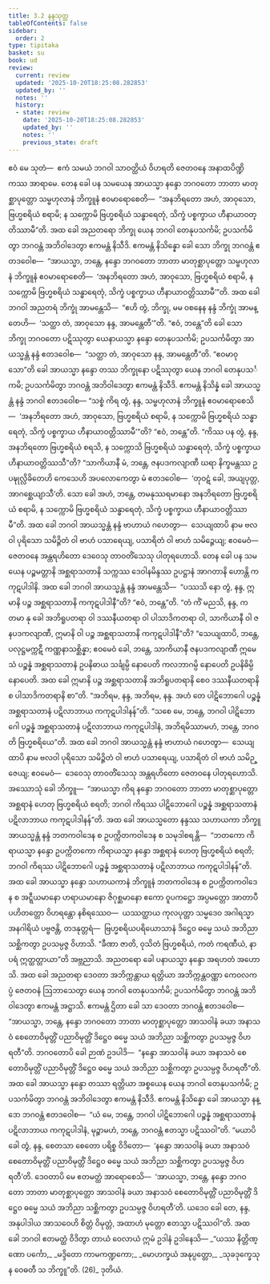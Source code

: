 ```yaml
---
title: 3.2 နန္ဒသုတ္တ
tableOfContents: false
sidebar:
  order: 2
type: tipitaka
basket: su
book: ud
review:
  current: review
  updated: '2025-10-20T18:25:08.282853'
  updated_by: ''
  notes: ''
  history:
  - state: review
    date: '2025-10-20T18:25:08.282853'
    updated_by: ''
    notes: ''
    previous_state: draft
---
```



<DynamicBreadcrumb />


<ReviewStatus review={frontmatter.review} showDetails={true} />

<HypothesisAnnotation frontmatter={frontmatter} />

<Division number="22" book="ud" e="ch" v="18" p="101">

<Paragraph number="158" book="ud">
ဧဝံ မေ သုတံ—  ဧကံ သမယံ ဘဂဝါ သာဝတ္ထိယံ ဝိဟရတိ ဇေတဝနေ အနာထပိဏ္ဍိကဿ အာရာမေ. တေန ခေါ ပန သမယေန အာယသ္မာ နန္ဒော ဘဂဝတော ဘာတာ မာတုစ္ဆာပုတ္တော သမ္ဗဟုလာနံ ဘိက္ခူနံ ဧဝမာရောစေတိ—  “အနဘိရတော အဟံ, အာဝုသော, ဗြဟ္မစရိယံ စရာမိ; န သက္ကောမိ ဗြဟ္မစရိယံ သန္ဓာရေတုံ, သိက္ခံ ပစ္စက္ခာယ ဟီနာယာဝတ္တိဿာမီ”တိ.
</Paragraph>

<Paragraph number="159" book="ud">
အထ ခေါ အညတရော ဘိက္ခု ယေန ဘဂဝါ တေနုပသင်္ကမိ; ဥပသင်္ကမိတွာ ဘဂဝန္တံ အဘိဝါဒေတွာ ဧကမန္တံ နိသီဒိ. ဧကမန္တံ နိသိန္နော ခေါ သော ဘိက္ခု ဘဂဝန္တံ ဧတဒဝေါစ—  “အာယသ္မာ, ဘန္တေ, နန္ဒော ဘဂဝတော ဘာတာ မာတုစ္ဆာပုတ္တော သမ္ဗဟုလာနံ ဘိက္ခူနံ ဧဝမာရောစေတိ—  ‘အနဘိရတော အဟံ, အာဝုသော, ဗြဟ္မစရိယံ စရာမိ, န သက္ကောမိ ဗြဟ္မစရိယံ သန္ဓာရေတုံ, သိက္ခံ ပစ္စက္ခာယ ဟီနာယာဝတ္တိဿာမီ’”တိ.
</Paragraph>

<Paragraph number="160" book="ud">
အထ ခေါ ဘဂဝါ အညတရံ ဘိက္ခုံ အာမန္တေသိ—  “ဧဟိ တွံ, ဘိက္ခု, မမ ဝစနေန နန္ဒံ ဘိက္ခုံ အာမန္တေဟိ—  ‘သတ္ထာ တံ, အာဝုသော နန္ဒ, အာမန္တေတီ’”တိ. “ဧဝံ, ဘန္တေ”တိ ခေါ သော ဘိက္ခု ဘဂဝတော ပဋိဿုတွာ ယေနာယသ္မာ နန္ဒော တေနုပသင်္ကမိ; ဥပသင်္ကမိတွာ အာယသ္မန္တံ နန္ဒံ ဧတဒဝေါစ—  “သတ္ထာ တံ, အာဝုသော နန္ဒ, အာမန္တေတီ”တိ.
</Paragraph>

<Paragraph number="161" book="ud">
“ဧဝမာဝုသော”တိ ခေါ အာယသ္မာ နန္ဒော တဿ ဘိက္ခုနော ပဋိဿုတွာ ယေန ဘဂဝါ တေနုပသင်္ကမိ; ဥပသင်္ကမိတွာ ဘဂဝန္တံ အဘိဝါဒေတွာ ဧကမန္တံ နိသီဒိ. ဧကမန္တံ နိသိန္နံ ခေါ အာယသ္မန္တံ နန္ဒံ ဘဂဝါ ဧတဒဝေါစ—
</Paragraph>

<Paragraph number="162" book="ud">
“သစ္စံ ကိရ တွံ, နန္ဒ, သမ္ဗဟုလာနံ ဘိက္ခူနံ ဧဝမာရောစေသိ—  ‘အနဘိရတော အဟံ, အာဝုသော, ဗြဟ္မစရိယံ စရာမိ, န သက္ကောမိ ဗြဟ္မစရိယံ သန္ဓာရေတုံ, သိက္ခံ ပစ္စက္ခာယ ဟီနာယာဝတ္တိဿာမီ’”တိ? “ဧဝံ, ဘန္တေ”တိ.
</Paragraph>

<Paragraph number="163" book="ud">
“ကိဿ ပန တွံ, နန္ဒ, အနဘိရတော ဗြဟ္မစရိယံ စရသိ, န သက္ကောသိ ဗြဟ္မစရိယံ သန္ဓာရေတုံ, သိက္ခံ ပစ္စက္ခာယ ဟီနာယာဝတ္တိဿသီ”တိ? “သာကိယာနီ မံ, ဘန္တေ, ဇနပဒကလျာဏီ ဃရာ နိက္ခမန္တဿ ဥပဍ္ဎုလ္လိခိတေဟိ ကေသေဟိ အပလောကေတွာ မံ ဧတဒဝေါစ—  ‘တုဝဋံ ခေါ, အယျပုတ္တ, အာဂစ္ဆေယျာသီ’တိ. သော ခေါ အဟံ, ဘန္တေ, တမနုဿရမာနော အနဘိရတော ဗြဟ္မစရိယံ စရာမိ, န သက္ကောမိ ဗြဟ္မစရိယံ သန္ဓာရေတုံ, သိက္ခံ ပစ္စက္ခာယ ဟီနာယာဝတ္တိဿာမီ”တိ.
</Paragraph>

<Paragraph number="164" book="ud">
အထ ခေါ ဘဂဝါ အာယသ္မန္တံ နန္ဒံ ဗာဟာယံ ဂဟေတွာ—  သေယျထာပိ နာမ ဗလဝါ ပုရိသော သမိဉ္ဇိတံ ဝါ ဗာဟံ ပသာရေယျ, ပသာရိတံ ဝါ ဗာဟံ သမိဉ္ဇေယျ; ဧဝမေဝံ—  ဇေတဝနေ အန္တရဟိတော ဒေဝေသု တာဝတိံသေသု ပါတုရဟောသိ.
</Paragraph>

<Paragraph number="165" book="ud">
တေန ခေါ ပန သမယေန ပဉ္စမတ္တာနိ အစ္ဆရာသတာနိ သက္ကဿ ဒေဝါနမိန္ဒဿ ဥပဋ္ဌာနံ အာဂတာနိ ဟောန္တိ ကကုဋပါဒါနိ. အထ ခေါ ဘဂဝါ အာယသ္မန္တံ နန္ဒံ အာမန္တေသိ—  “ပဿသိ နော တွံ, နန္ဒ, ဣမာနိ ပဉ္စ အစ္ဆရာသတာနိ ကကုဋပါဒါနီ”တိ? “ဧဝံ, ဘန္တေ”တိ.
</Paragraph>

<Paragraph number="166" book="ud">
“တံ ကိံ မညသိ, နန္ဒ, ကတမာ နု ခေါ အဘိရူပတရာ ဝါ ဒဿနီယတရာ ဝါ ပါသာဒိကတရာ ဝါ, သာကိယာနီ ဝါ ဇနပဒကလျာဏီ, ဣမာနိ ဝါ ပဉ္စ အစ္ဆရာသတာနိ ကကုဋပါဒါနီ”တိ? “သေယျထာပိ, ဘန္တေ, ပလုဋ္ဌမက္ကဋီ ကဏ္ဏနာသစ္ဆိန္နာ; ဧဝမေဝံ ခေါ, ဘန္တေ, သာကိယာနီ ဇနပဒကလျာဏီ ဣမေသံ ပဉ္စန္နံ အစ္ဆရာသတာနံ ဥပနိဓာယ သင်္ချမ္ပိ နောပေတိ ကလဘာဂမ္ပိ နောပေတိ ဥပနိဓိမ္ပိ နောပေတိ. အထ ခေါ ဣမာနိ ပဉ္စ အစ္ဆရာသတာနိ အဘိရူပတရာနိ စေဝ ဒဿနီယတရာနိ စ ပါသာဒိကတရာနိ စာ”တိ.
</Paragraph>

<Paragraph number="167" book="ud">
“အဘိရမ, နန္ဒ, အဘိရမ, နန္ဒ. အဟံ တေ ပါဋိဘောဂေါ ပဉ္စန္နံ အစ္ဆရာသတာနံ ပဋိလာဘာယ ကကုဋပါဒါနန်”တိ. “သစေ မေ, ဘန္တေ, ဘဂဝါ ပါဋိဘောဂေါ ပဉ္စန္နံ အစ္ဆရာသတာနံ ပဋိလာဘာယ ကကုဋပါဒါနံ, အဘိရမိဿာမဟံ, ဘန္တေ, ဘဂဝတိ ဗြဟ္မစရိယေ”တိ.
</Paragraph>

<Paragraph number="168" book="ud">
အထ ခေါ ဘဂဝါ အာယသ္မန္တံ နန္ဒံ ဗာဟာယံ ဂဟေတွာ—  သေယျထာပိ နာမ ဗလဝါ ပုရိသော သမိဉ္ဇိတံ ဝါ ဗာဟံ ပသာရေယျ, ပသာရိတံ ဝါ ဗာဟံ သမိဉ္ဇေယျ; ဧဝမေဝံ—  ဒေဝေသု တာဝတိံသေသု အန္တရဟိတော ဇေတဝနေ ပါတုရဟောသိ.
</Paragraph>

<Paragraph number="169" book="ud">
အဿောသုံ ခေါ ဘိက္ခူ—  “အာယသ္မာ ကိရ နန္ဒော ဘဂဝတော ဘာတာ မာတုစ္ဆာပုတ္တော အစ္ဆရာနံ ဟေတု ဗြဟ္မစရိယံ စရတိ; ဘဂဝါ ကိရဿ ပါဋိဘောဂေါ ပဉ္စန္နံ အစ္ဆရာသတာနံ ပဋိလာဘာယ ကကုဋပါဒါနန်”တိ.
</Paragraph>

<Paragraph number="170" book="ud">
အထ ခေါ အာယသ္မတော နန္ဒဿ သဟာယကာ ဘိက္ခူ အာယသ္မန္တံ နန္ဒံ ဘတကဝါဒေန စ ဥပက္ကိတကဝါဒေန စ သမုဒါစရန္တိ—  “ဘတကော ကိရာယသ္မာ နန္ဒော ဥပက္ကိတကော ကိရာယသ္မာ နန္ဒော အစ္ဆရာနံ ဟေတု ဗြဟ္မစရိယံ စရတိ; ဘဂဝါ ကိရဿ ပါဋိဘောဂေါ ပဉ္စန္နံ အစ္ဆရာသတာနံ ပဋိလာဘာယ ကကုဋပါဒါနန်”တိ.
</Paragraph>

<Paragraph number="171" book="ud">
အထ ခေါ အာယသ္မာ နန္ဒော သဟာယကာနံ ဘိက္ခူနံ ဘတကဝါဒေန စ ဥပက္ကိတကဝါဒေန စ အဋ္ဋီယမာနော ဟရာယမာနော ဇိဂုစ္ဆမာနော ဧကော ဝူပကဋ္ဌော အပ္ပမတ္တော အာတာပီ ပဟိတတ္တော ဝိဟရန္တော နစိရဿေဝ—  ယဿတ္ထာယ ကုလပုတ္တာ သမ္မဒေဝ အဂါရသ္မာ အနဂါရိယံ ပဗ္ဗဇန္တိ, တဒနုတ္တရံ—  ဗြဟ္မစရိယပရိယောသာနံ ဒိဋ္ဌေဝ ဓမ္မေ သယံ အဘိညာ သစ္ဆိကတွာ ဥပသမ္ပဇ္ဇ ဝိဟာသိ. “ခီဏာ ဇာတိ, ဝုသိတံ ဗြဟ္မစရိယံ, ကတံ ကရဏီယံ, နာပရံ ဣတ္ထတ္တာယာ”တိ အဗ္ဘညာသိ. အညတရော ခေါ ပနာယသ္မာ နန္ဒော အရဟတံ အဟောသိ.
</Paragraph>

<Paragraph number="172" book="ud">
အထ ခေါ အညတရာ ဒေဝတာ အဘိက္ကန္တာယ ရတ္တိယာ အဘိက္ကန္တဝဏ္ဏာ ကေဝလကပ္ပံ ဇေတဝနံ ဩဘာသေတွာ ယေန ဘဂဝါ တေနုပသင်္ကမိ; ဥပသင်္ကမိတွာ ဘဂဝန္တံ အဘိဝါဒေတွာ ဧကမန္တံ အဋ္ဌာသိ. ဧကမန္တံ ဌိတာ ခေါ သာ ဒေဝတာ ဘဂဝန္တံ ဧတဒဝေါစ—  “အာယသ္မာ, ဘန္တေ, နန္ဒော ဘဂဝတော ဘာတာ မာတုစ္ဆာပုတ္တော အာသဝါနံ ခယာ အနာသဝံ စေတောဝိမုတ္တိံ ပညာဝိမုတ္တိံ ဒိဋ္ဌေဝ ဓမ္မေ သယံ အဘိညာ သစ္ဆိကတွာ ဥပသမ္ပဇ္ဇ ဝိဟရတီ”တိ. ဘဂဝတောပိ ခေါ ဉာဏံ ဥဒပါဒိ—  “နန္ဒော အာသဝါနံ ခယာ အနာသဝံ စေတောဝိမုတ္တိံ ပညာဝိမုတ္တိံ ဒိဋ္ဌေဝ ဓမ္မေ သယံ အဘိညာ သစ္ဆိကတွာ ဥပသမ္ပဇ္ဇ ဝိဟရတီ”တိ.
</Paragraph>

<Paragraph number="173" book="ud">
အထ ခေါ အာယသ္မာ နန္ဒော တဿာ ရတ္တိယာ အစ္စယေန ယေန ဘဂဝါ တေနုပသင်္ကမိ; ဥပသင်္ကမိတွာ ဘဂဝန္တံ အဘိဝါဒေတွာ ဧကမန္တံ နိသီဒိ. ဧကမန္တံ နိသိန္နော ခေါ အာယသ္မာ နန္ဒော ဘဂဝန္တံ ဧတဒဝေါစ—  “ယံ မေ, ဘန္တေ, ဘဂဝါ ပါဋိဘောဂေါ ပဉ္စန္နံ အစ္ဆရာသတာနံ ပဋိလာဘာယ ကကုဋပါဒါနံ, မုဉ္စာမဟံ, ဘန္တေ, ဘဂဝန္တံ ဧတသ္မာ ပဋိဿဝါ”တိ. “မယာပိ ခေါ တွံ, နန္ဒ, စေတသာ စေတော ပရိစ္စ ဝိဒိတော—  ‘နန္ဒော အာသဝါနံ ခယာ အနာသဝံ စေတောဝိမုတ္တိံ ပညာဝိမုတ္တိံ ဒိဋ္ဌေဝ ဓမ္မေ သယံ အဘိညာ သစ္ဆိကတွာ ဥပသမ္ပဇ္ဇ ဝိဟရတီ’တိ. ဒေဝတာပိ မေ ဧတမတ္ထံ အာရောစေသိ—  ‘အာယသ္မာ, ဘန္တေ, နန္ဒော ဘဂဝတော ဘာတာ မာတုစ္ဆာပုတ္တော အာသဝါနံ ခယာ အနာသဝံ စေတောဝိမုတ္တိံ ပညာဝိမုတ္တိံ ဒိဋ္ဌေဝ ဓမ္မေ သယံ အဘိညာ သစ္ဆိကတွာ ဥပသမ္ပဇ္ဇ ဝိဟရတီ’တိ. ယဒေဝ ခေါ တေ, နန္ဒ, အနုပါဒါယ အာသဝေဟိ စိတ္တံ ဝိမုတ္တံ, အထာဟံ မုတ္တော ဧတသ္မာ ပဋိဿဝါ”တိ.
</Paragraph>

<Paragraph number="174" book="ud">
အထ ခေါ ဘဂဝါ ဧတမတ္ထံ ဝိဒိတွာ တာယံ ဝေလာယံ ဣမံ ဥဒါနံ ဥဒါနေသိ—
</Paragraph>

<Paragraph number="175" type="verses" book="ud">
_“ယဿ နိတ္တိဏ္ဏော ပင်္ကော,_  
_မဒ္ဒိတော ကာမကဏ္ဍကော;_  
_မောဟက္ခယံ အနုပ္ပတ္တော,_  
_သုခဒုက္ခေသု န ဝေဓတီ သ ဘိက္ခူ”တိ. (26)_  


</Paragraph>
</Division>

<Paragraph number="176" type="center" book="ud">
ဒုတိယံ.
</Paragraph>